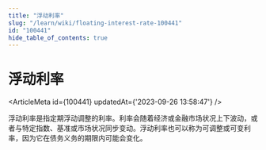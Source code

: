 ```yaml
---
title: "浮动利率"
slug: "/learn/wiki/floating-interest-rate-100441"
id: "100441"
hide_table_of_contents: true
---
```



# 浮动利率

<ArticleMeta id={100441} updatedAt={'2023-09-26 13:58:47'} />
<div className='border-solid border-b border-t-0 my-4 border-[var(--ifm-color-gray-300)]' />

浮动利率是指定期浮动调整的利率。利率会随着经济或金融市场状况上下波动，或者与特定指数、基准或市场状况同步变动。浮动利率也可以称为可调整或可变利率，因为它在债务义务的期限内可能会变化。
